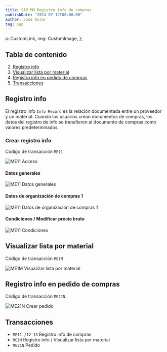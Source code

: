 ```yaml
---
title: SAP MM Registro info de compras
publishDate: "2024-07-12T00:00:00"
author: José Aular
tag: sap
---
```


  a: CustomLink,
  img: CustomImage,
};

## Tabla de contenido

2.  [Registro info](/blog/sap-mm-registro-info-compras#registro-info)
3.  [Visualizar lista por material](/blog/sap-mm-registro-info-compras#visualizar-lista-por-material)
4.  [Registro info en pedido de compras](/blog/sap-mm-registro-info-compras#registro-info-en-pedido-de-compras)
5.  [Transacciones](/blog/sap-mm-registro-info-compras#transacciones)

## Registro info

El registro info `Info Record` es la relación documentada entre un proveedor y un material. Cuando los usuarios crean documentos de compras, los datos del registro de info se transfieren al documento de compras como valores predeterminados.

### Crear registro info

Código de transacción `ME11`

![ME11 Acceso](https://res.cloudinary.com/jaular/image/upload/v1720811082/blog/sap-mm-registro-info-compras/me11-01_fdhflg.png "ME11 Acceso")

#### Datos generales

![ME11 Datos generales](https://res.cloudinary.com/jaular/image/upload/v1720811082/blog/sap-mm-registro-info-compras/me11-02_bqruy1.png "ME11 Datos generales")

#### Datos de organización de compras 1

![ME11 Datos de organización de compras 1](https://res.cloudinary.com/jaular/image/upload/v1720811241/blog/sap-mm-registro-info-compras/me11-03_q6ojce.png "ME11 Datos de organización de compras 1")

#### Condiciones / Modificar precio bruto

![ME11 Condiciones](https://res.cloudinary.com/jaular/image/upload/v1720811241/blog/sap-mm-registro-info-compras/me11-04_vdqbeh.png "ME11 Condiciones")

## Visualizar lista por material

Código de transacción `ME1M`

![ME1M Visualizar lista por material](https://res.cloudinary.com/jaular/image/upload/v1720811975/blog/sap-mm-registro-info-compras/me1m-01_nuxqbg.png "ME1M Visualizar lista por material")

## Registro info en pedido de compras

Código de transacción `ME21N`

![ME21N Crear pedido](https://res.cloudinary.com/jaular/image/upload/v1720813569/blog/sap-mm-registro-info-compras/me21n-01_el3qol.png "ME21N Crear pedido")

## Transacciones

- `ME11 /12-13` Registro info de compras
- `ME1M` Registro info / Visualizar lista por material
- `ME21N` Pedido
